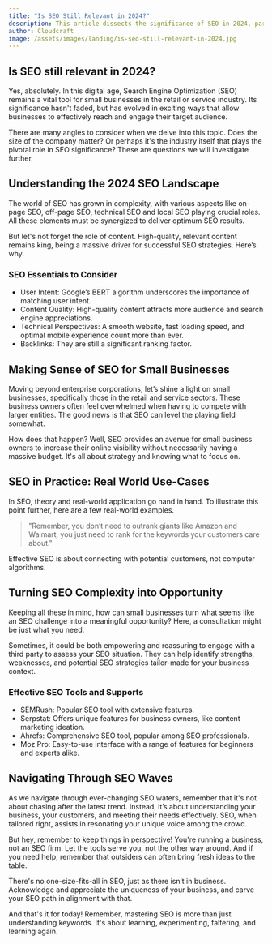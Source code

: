 ```yaml
---
title: "Is SEO Still Relevant in 2024?"
description: This article dissects the significance of SEO in 2024, particularly for small business owners in the retail or service industry.
author: Cloudcraft
image: /assets/images/landing/is-seo-still-relevant-in-2024.jpg
---
```


## Is SEO still relevant in 2024?

Yes, absolutely. In this digital age, Search Engine Optimization (SEO) remains a vital tool for small businesses in the retail or service industry. Its significance hasn't faded, but has evolved in exciting ways that allow businesses to effectively reach and engage their target audience.

There are many angles to consider when we delve into this topic. Does the size of the company matter? Or perhaps it's the industry itself that plays the pivotal role in SEO significance? These are questions we will investigate further.

<ServicesBlurb />

## Understanding the 2024 SEO Landscape

The world of SEO has grown in complexity, with various aspects like on-page SEO, off-page SEO, technical SEO and local SEO playing crucial roles. All these elements must be synergized to deliver optimum SEO results.

But let's not forget the role of content. High-quality, relevant content remains king, being a massive driver for successful SEO strategies. Here’s why.

### SEO Essentials to Consider

 * User Intent: Google’s BERT algorithm underscores the importance of matching user intent.
 * Content Quality: High-quality content attracts more audience and search engine appreciations.
 * Technical Perspectives: A smooth website, fast loading speed, and optimal mobile experience count more than ever.
 * Backlinks: They are still a significant ranking factor.

## Making Sense of SEO for Small Businesses

Moving beyond enterprise corporations, let’s shine a light on small businesses, specifically those in the retail and service sectors. These business owners often feel overwhelmed when having to compete with larger entities. The good news is that SEO can level the playing field somewhat.

How does that happen? Well, SEO provides an avenue for small business owners to increase their online visibility without necessarily having a massive budget. It's all about strategy and knowing what to focus on.

<GetStartedBlurb />

## SEO in Practice: Real World Use-Cases

In SEO, theory and real-world application go hand in hand. To illustrate this point further, here are a few real-world examples.

<blockquote>"Remember, you don’t need to outrank giants like Amazon and Walmart, you just need to rank for the keywords your customers care about."</blockquote>

Effective SEO is about connecting with potential customers, not computer algorithms. 

## Turning SEO Complexity into Opportunity

Keeping all these in mind, how can small businesses turn what seems like an SEO challenge into a meaningful opportunity? Here, a consultation might be just what you need.

Sometimes, it could be both empowering and reassuring to engage with a third party to assess your SEO situation. They can help identify strengths, weaknesses, and potential SEO strategies tailor-made for your business context.

### Effective SEO Tools and Supports

 * SEMRush: Popular SEO tool with extensive features.
 * Serpstat: Offers unique features for business owners, like content marketing ideation.
 * Ahrefs: Comprehensive SEO tool, popular among SEO professionals.
 * Moz Pro: Easy-to-use interface with a range of features for beginners and experts alike.

## Navigating Through SEO Waves

As we navigate through ever-changing SEO waters, remember that it's not about chasing after the latest trend. Instead, it’s about understanding your business, your customers, and meeting their needs effectively. SEO, when tailored right, assists in resonating your unique voice among the crowd.

But hey, remember to keep things in perspective! You're running a business, not an SEO firm. Let the tools serve you, not the other way around. And if you need help, remember that outsiders can often bring fresh ideas to the table.

There's no one-size-fits-all in SEO, just as there isn’t in business. Acknowledge and appreciate the uniqueness of your business, and carve your SEO path in alignment with that. 

And that's it for today! Remember, mastering SEO is more than just understanding keywords. It's about learning, experimenting, faltering, and learning again.

